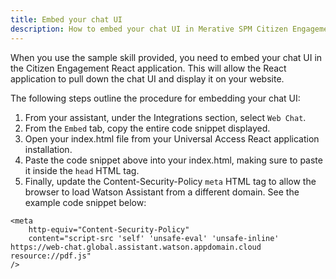 ```yaml
---
title: Embed your chat UI
description: How to embed your chat UI in Merative SPM Citizen Engagement
---
```


When you use the sample skill provided, you need to embed your chat UI in the Citizen Engagement React application.  This will allow the React application to pull down the chat UI and display it on your website.  

The following steps outline the procedure for embedding your chat UI:

1. From your assistant, under the Integrations section, select `Web Chat`.
2. From the `Embed` tab, copy the entire code snippet displayed.
3. Open your index.html file from your Universal Access React application installation.
4. Paste the code snippet above into your index.html, making sure to paste it inside the `head` HTML tag.
5. Finally, update the Content-Security-Policy `meta` HTML tag to allow the browser to load Watson Assistant from a different domain.  See the example code snippet below:

```
<meta
    http-equiv="Content-Security-Policy"
    content="script-src 'self' 'unsafe-eval' 'unsafe-inline' https://web-chat.global.assistant.watson.appdomain.cloud resource://pdf.js"
/>
```
